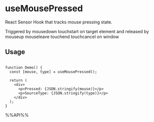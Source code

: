 # useMousePressed

React Sensor Hook that tracks mouse pressing state.

Triggered by mousedown touchstart on target element and released by mouseup mouseleave touchend touchcancel on window


## Usage

```tsx live

function Demo() {
  const [mouse, type] = useMousePressed();

  return (
    <div>
      <p>Pressed: {JSON.stringify(mouse)}</p>
      <p>SourceType: {JSON.stringify(type)}</p>
    </div>
  );
}

```

%%API%%
